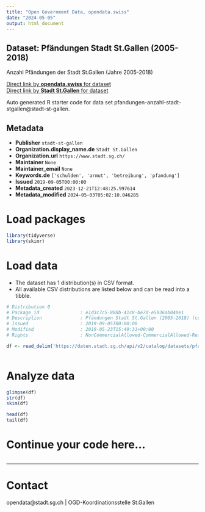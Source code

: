 ```yaml
---
title: "Open Government Data, opendata.swiss"
date: "2024-05-05"
output: html_document
---
```


## Dataset: Pfändungen Stadt St.Gallen (2005-2018)

Anzahl Pfändungen der Stadt St.Gallen (Jahre 2005-2018)

[Direct link by **opendata.swiss** for dataset](https://opendata.swiss/de/dataset/pfandungen-stadt-st-gallen-2005-2018)<br>
[Direct link by **Stadt St.Gallen** for dataset](https://daten.stadt.sg.ch/explore/dataset/pfandungen-anzahl-stadt-stgallen/)

Auto generated R starter code for data set pfandungen-anzahl-stadt-stgallen@stadt-st-gallen.

## Metadata

- **Publisher** `stadt-st-gallen`
- **Organization.display_name.de** `Stadt St.Gallen`
- **Organization.url** `https://www.stadt.sg.ch/`
- **Maintainer** `None`
- **Maintainer_email** `None`
- **Keywords.de** `['schulden', 'armut', 'betreibung', 'pfandung']`
- **Issued** `2019-09-05T00:00:00`
- **Metadata_created** `2023-12-21T12:48:25.997614`
- **Metadata_modified** `2024-05-03T05:02:10.046285`


# Load packages

```r

library(tidyverse)
library(skimr)

```

# Load data

-   The dataset has 1 distribution(s) in CSV format.
-   All available CSV distributions are listed below and can be read into a tibble.

```r

# Distribution 0
# Package_id               : e1d3c7c5-888b-41c8-be7d-e5936ab040e1
# Description              : Pfändungen Stadt St.Gallen (2005-2018) (csv)
# Issued                   : 2019-09-05T00:00:00
# Modified                 : 2019-05-23T15:49:31+00:00
# Rights                   : NonCommercialAllowed-CommercialAllowed-ReferenceRequired

df <- read_delim('https://daten.stadt.sg.ch/api/v2/catalog/datasets/pfandungen-anzahl-stadt-stgallen/exports/csv')



```

# Analyze data

```r

glimpse(df)
str(df)
skim(df)

head(df)
tail(df)

```

# Continue your code here...

```r

```

------------------------------------------------------------------------

# Contact

opendata@stadt.sg.ch | OGD-Koordinationsstelle St.Gallen
